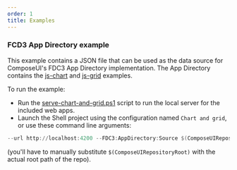 ```yaml
---
order: 1
title: Examples
---
```


### FCD3 App Directory example

This example contains a JSON file that can be used as the data source for ComposeUI's FDC3 App Directory implementation. The App Directory contains the [js-chart](https://github.com/morganstanley/ComposeUI/tree/main/examples/js-chart) and [js-grid](https://github.com/morganstanley/ComposeUI/tree/main/examples/js-datagrid) examples.

To run the example:

- Run the [serve-chart-and-grid.ps1](https://github.com/morganstanley/ComposeUI/blob/main/examples/serve-chart-and-grid.ps1) script to run the local server for the included web apps.
- Launch the Shell project using the configuration named `Chart and grid`, or use these command line arguments:

```powershell
--url http://localhost:4200 --FDC3:AppDirectory:Source $(ComposeUIRepositoryRoot)/examples/fdc3-appdirectory/apps.json
```

(you'll have to manually substitute `$(ComposeUIRepositoryRoot)` with the actual root path of the repo).